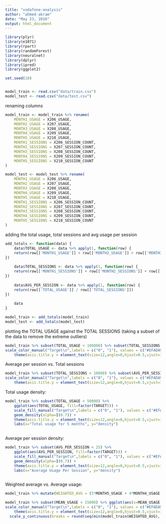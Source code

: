 ```yaml
---
title: "vodafone-analysis"
author: "ahmed-akram"
date: "May 23, 2016"
output: html_document
---
```


```r

library(plyr)
library(e1071)
library(rpart)
library(randomForest)
library(neuralnet)
library(dplyr)
library(ipred)
library(ggplot2)

set.seed(10)


model_train <- read.csv("data/train.csv")
model_test <- read.csv("data/test.csv")
```

renaming columns

```r
model_train <- model_train %>% rename(
    MONTH1_USAGE = X206_USAGE,
    MONTH2_USAGE = X207_USAGE,
    MONTH3_USAGE = X208_USAGE,
    MONTH4_USAGE = X209_USAGE,
    MONTH5_USAGE = X210_USAGE,
    MONTH1_SESSIONS = X206_SESSION_COUNT,
    MONTH2_SESSIONS = X207_SESSION_COUNT,
    MONTH3_SESSIONS = X208_SESSION_COUNT,
    MONTH4_SESSIONS = X209_SESSION_COUNT,
    MONTH5_SESSIONS = X210_SESSION_COUNT
)

model_test <- model_test %>% rename(
    MONTH1_USAGE = X206_USAGE,
    MONTH2_USAGE = X207_USAGE,
    MONTH3_USAGE = X208_USAGE,
    MONTH4_USAGE = X209_USAGE,
    MONTH5_USAGE = X210_USAGE,
    MONTH1_SESSIONS = X206_SESSION_COUNT,
    MONTH2_SESSIONS = X207_SESSION_COUNT,
    MONTH3_SESSIONS = X208_SESSION_COUNT,
    MONTH4_SESSIONS = X209_SESSION_COUNT,
    MONTH5_SESSIONS = X210_SESSION_COUNT
)
```

adding the total usage, total sessions and avg usage per session
```r
add_totals <- function(data) {
	data$TOTAL_USAGE <- data %>% apply(1, function(row) {
	return(row[['MONTH1_USAGE']] + row[['MONTH2_USAGE']] + row[['MONTH3_USAGE']] + row[['MONTH4_USAGE']] + row[['MONTH5_USAGE']])
})	
	
	data$TOTAL_SESSIONS <- data %>% apply(1, function(row) {
	return(row[['MONTH1_SESSIONS']] + row[['MONTH2_SESSIONS']] + row[['MONTH3_SESSIONS']] + row[['MONTH4_SESSIONS']] + row[['MONTH5_SESSIONS']])
})
	
	data$AVG_PER_SESSION <- data %>% apply(1, function(row) {
	return(row[['TOTAL_USAGE']] / row[['TOTAL_SESSIONS']])
})
	
	data
}

model_train <- add_totals(model_train)
model_test <- add_totals(model_test)
```


plotting the TOTAL USAGE against the TOTAL SESSIONS (taking a subset of the data to remove the extreme outliers)
```r
model_train %>% subset(TOTAL_USAGE < 100000) %>% subset(TOTAL_SESSIONS < 20000) %>% ggplot(aes(x=TOTAL_SESSIONS, y=TOTAL_USAGE)) + geom_point(aes(color=factor(TARGET))) +
scale_color_manual("Target\n",labels = c("0", "1"), values = c("#EFADA9", "#69B5C7")) +
	theme(axis.title.y = element_text(size=12,angle=0,hjust=0.5,vjust=1,lineheight=40))
```


Average per session vs. Total sessions
```r
model_train %>% subset(TOTAL_SESSIONS < 10000) %>% subset(AVG_PER_SESSION < 500) %>% ggplot(aes(x=TOTAL_SESSIONS, y=AVG_PER_SESSION)) + geom_point(aes(color=factor(TARGET))) +
scale_color_manual("Target\n",labels = c("0", "1"), values = c("#EFADA9", "#69B5C7")) +
	theme(axis.title.y = element_text(size=12,angle=0,hjust=0.5,vjust=1,lineheight=40))
```


Total usage density:
```r
model_train %>% subset(TOTAL_USAGE < 50000) %>% 
	ggplot(aes(TOTAL_USAGE, fill=factor(TARGET))) +
	scale_fill_manual("Target\n",labels = c("0", "1"), values = c("#EFADA9", "#69B5C7")) +
    geom_density(alpha=I(0.7)) +
	theme(axis.title.y = element_text(size=12,angle=0,hjust=0.5,vjust=1,lineheight=40)) + 
	labs(x="Total usage for 5 months", y="density")
	
```


Average per session density:
```r
model_train %>% subset(AVG_PER_SESSION < 25) %>% 
	ggplot(aes(AVG_PER_SESSION, fill=factor(TARGET))) +
	scale_fill_manual("Target\n",labels = c("0", "1"), values = c("#EFADA9", "#69B5C7")) +
    geom_density(alpha=I(0.7)) +
	theme(axis.title.y = element_text(size=12,angle=0,hjust=0.5,vjust=1,lineheight=40)) + 
	labs(x="Average Usage Per Session", y="density")
	
```


Weighted average vs. Average usage:
```r
model_train %>% mutate(WEIGHTED_AVG = (5*MONTH5_USAGE + 4*MONTH4_USAGE + 3*MONTH3_USAGE + 2*MONTH2_USAGE + MONTH1_USAGE) / 15)

model_train %>% subset(MEAN_USAGE < 15000) %>% ggplot(aes(x=MEAN_USAGE, y=WEIGHTED_AVG)) + geom_point(aes(color=factor(TARGET))) +
scale_color_manual("Target\n",labels = c("0", "1"), values = c("#EFADA9", "#69B5C7")) +
	theme(axis.title.y = element_text(size=12,angle=0,hjust=0.5,vjust=1,lineheight=40)) + scale_x_continuous(breaks = round(seq(min(model_train$MEAN_USAGE), max(model_train$MEAN_USAGE), by = 1000),1)) +
  scale_y_continuous(breaks = round(seq(min(model_train$WEIGHTED_AVG), max(model_train$WEIGHTED_AVG), by = 1000),1))
```

